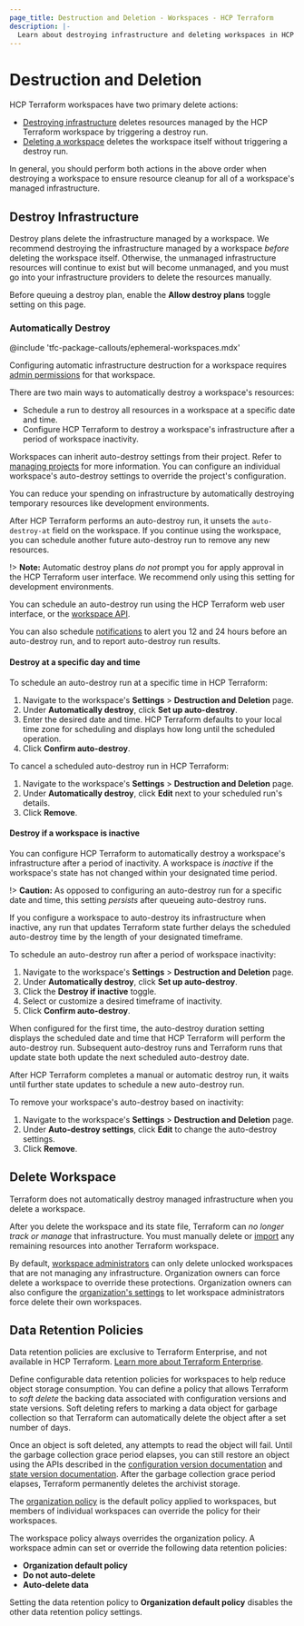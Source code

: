 ```yaml
---
page_title: Destruction and Deletion - Workspaces - HCP Terraform
description: |-
  Learn about destroying infrastructure and deleting workspaces in HCP Terraform.
---
```


# Destruction and Deletion

HCP Terraform workspaces have two primary delete actions:

- [Destroying infrastructure](#destroy-infrastructure) deletes resources managed by the HCP Terraform workspace by triggering a destroy run.
- [Deleting a workspace](#delete-workspaces) deletes the workspace itself without triggering a destroy run.

In general, you should perform both actions in the above order when destroying a workspace to ensure resource cleanup for all of a workspace's managed infrastructure.

## Destroy Infrastructure

Destroy plans delete the infrastructure managed by a workspace. We recommend destroying the infrastructure managed by a workspace _before_ deleting the workspace itself. Otherwise, the unmanaged infrastructure resources will continue to exist but will become unmanaged, and you must go into your infrastructure providers to delete the resources manually.

Before queuing a destroy plan, enable the **Allow destroy plans** toggle setting on this page.

### Automatically Destroy

<!-- BEGIN: TFC:only name:pnp-callout -->
@include 'tfc-package-callouts/ephemeral-workspaces.mdx'
<!-- END: TFC:only name:pnp-callout -->

Configuring automatic infrastructure destruction for a workspace requires [admin permissions](/terraform/cloud-docs/users-teams-organizations/permissions#workspace-admins) for that workspace.

There are two main ways to automatically destroy a workspace's resources:
* Schedule a run to destroy all resources in a workspace at a specific date and time.
* Configure HCP Terraform to destroy a workspace's infrastructure after a period of workspace inactivity.

Workspaces can inherit auto-destroy settings from their project. Refer to [managing projects](/terraform/cloud-docs/projects/manage#automatically-destroy-inactive-workspaces) for more information. You can configure an individual workspace's auto-destroy settings to override the project's configuration.

You can reduce your spending on infrastructure by automatically destroying temporary resources like development environments.

After HCP Terraform performs an auto-destroy run, it unsets the `auto-destroy-at` field on the workspace. If you continue using the workspace, you can schedule another future auto-destroy run to remove any new resources. 

!> **Note:** Automatic destroy plans _do not_ prompt you for apply approval in the HCP Terraform user interface. We recommend only using this setting for development environments.

You can schedule an auto-destroy run using the HCP Terraform web user interface, or the [workspace API](/terraform/cloud-docs/api-docs/workspaces).

You can also schedule [notifications](/terraform/cloud-docs/workspaces/settings/notifications) to alert you 12 and 24 hours before an auto-destroy run, and to report auto-destroy run results.

#### Destroy at a specific day and time

To schedule an auto-destroy run at a specific time in HCP Terraform:
1. Navigate to the workspace's **Settings** > **Destruction and Deletion** page.
1. Under **Automatically destroy**, click **Set up auto-destroy**.
1. Enter the desired date and time. HCP Terraform defaults to your local time zone for scheduling and displays how long until the scheduled operation.
1. Click **Confirm auto-destroy**.

To cancel a scheduled auto-destroy run in HCP Terraform:
1. Navigate to the workspace's **Settings** > **Destruction and Deletion** page.
1. Under **Automatically destroy**, click **Edit** next to your scheduled run's details.
1. Click **Remove**.

#### Destroy if a workspace is inactive

You can configure HCP Terraform to automatically destroy a workspace's infrastructure after a period of inactivity.
A workspace is _inactive_ if the workspace's state has not changed within your designated time period.

!> **Caution:** As opposed to configuring an auto-destroy run for a specific date and time, this setting _persists_ after queueing auto-destroy runs.

If you configure a workspace to auto-destroy its infrastructure when inactive, any run that updates Terraform state further delays the scheduled auto-destroy time by the length of your designated timeframe.

To schedule an auto-destroy run after a period of workspace inactivity:
1. Navigate to the workspace's **Settings** > **Destruction and Deletion** page.
1. Under **Automatically destroy**, click **Set up auto-destroy**.
1. Click the **Destroy if inactive** toggle.
1. Select or customize a desired timeframe of inactivity.
1. Click **Confirm auto-destroy**.

When configured for the first time, the auto-destroy duration setting displays the scheduled date and time that HCP Terraform will perform the auto-destroy run.
Subsequent auto-destroy runs and Terraform runs that update state both update the next scheduled auto-destroy date.

After HCP Terraform completes a manual or automatic destroy run, it waits until further state updates to schedule a new auto-destroy run.

To remove your workspace's auto-destroy based on inactivity:
1. Navigate to the workspace's **Settings** > **Destruction and Deletion** page.
1. Under **Auto-destroy settings**, click **Edit** to change the auto-destroy settings.
1. Click **Remove**.

## Delete Workspace

Terraform does not automatically destroy managed infrastructure when you delete a workspace.

After you delete the workspace and its state file, Terraform can _no longer track or manage_ that infrastructure. You must manually delete or [import](/terraform/cli/commands/import) any remaining resources into another Terraform workspace.

By default, [workspace administrators](/terraform/cloud-docs/users-teams-organizations/permissions#workspace-admins) can only delete unlocked workspaces that are not managing any infrastructure. Organization owners can force delete a workspace to override these protections. Organization owners can also configure the [organization's settings](/terraform/cloud-docs/users-teams-organizations/organizations#general) to let workspace administrators force delete their own workspaces.

## Data Retention Policies

<EnterpriseAlert>
Data retention policies are exclusive to Terraform Enterprise, and not available in HCP Terraform. <a href="https://developer.hashicorp.com/terraform/enterprise">Learn more about Terraform Enterprise</a>.
</EnterpriseAlert>

Define configurable data retention policies for workspaces to help reduce object storage consumption. You can define a policy that allows Terraform to _soft delete_ the backing data associated with configuration versions and state versions. Soft deleting refers to marking a data object for garbage collection so that Terraform can automatically delete the object after a set number of days.

Once an object is soft deleted, any attempts to read the object will fail. Until the garbage collection grace period elapses, you can still restore an object using the APIs described in the [configuration version documentation](/terraform/enterprise/api-docs/configuration-versions) and [state version documentation](/terraform/enterprise/api-docs/state-versions). After the garbage collection grace period elapses, Terraform permanently deletes the archivist storage.

The [organization policy](/terraform/enterprise/users-teams-organizations/organizations#destruction-and-deletion) is the default policy applied to workspaces, but members of individual workspaces can override the policy for their workspaces.

The workspace policy always overrides the organization policy. A workspace admin can set or override the following data retention policies:

- **Organization default policy**
- **Do not auto-delete**
- **Auto-delete data**

Setting the data retention policy to **Organization default policy** disables the other data retention policy settings.
